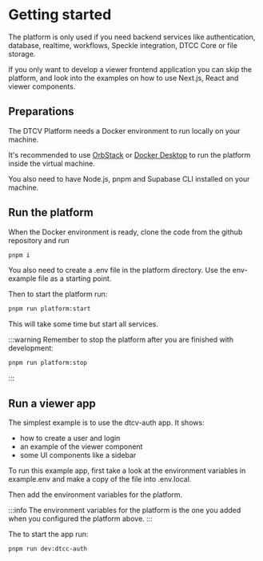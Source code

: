 # Getting started

The platform is only used if you need backend services like authentication, database, realtime, workflows, Speckle integration, DTCC Core or file storage.

If you only want to develop a viewer frontend application you can skip the platform, and look into the examples on how to use Next.js, React and viewer components.

## Preparations

The DTCV Platform needs a Docker environment to run locally on your machine.

It's recommended to use [OrbStack](https://orbstack.dev/) or [Docker Desktop](https://docs.docker.com/get-docker/) to run the platform inside the virtual machine.

You also need to have Node.js, pnpm and Supabase CLI installed on your machine.

## Run the platform

When the Docker environment is ready, clone the code from the github repository and run

```bash
pnpm i
```

You also need to create a .env file in the platform directory. Use the env-example file as a starting point.

Then to start the platform run:

```bash
pnpm run platform:start
```

This will take some time but start all services.

:::warning
Remember to stop the platform after you are finished with development:

```bash
pnpm run platform:stop
```

:::

## Run a viewer app

The simplest example is to use the dtcv-auth app. It shows:

- how to create a user and login
- an example of the viewer component
- some UI components like a sidebar

To run this example app, first take a look at the environment variables in example.env and make a copy of the file into .env.local.

Then add the environment variables for the platform.

:::info
The environment variables for the platform is the one you added when you configured the platform above.
:::

The to start the app run:

```bash
pnpm run dev:dtcc-auth
```
